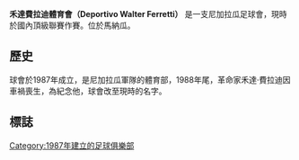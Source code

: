 {{unreferenced|time=2015-08-08T13:44:52+00:00}}
'''禾達費拉迪體育會（Deportivo Walter Ferretti）''' 是一支尼加拉瓜足球會，現時於國內頂級聯賽作賽。位於馬納瓜。

== 歷史 ==
球會於1987年成立，是尼加拉瓜軍隊的體育部，1988年尾，革命家禾達·費拉迪因車禍喪生，為紀念他，球會改至現時的名字。

== 標誌 ==
<gallery>
<!-- 檔案不存在 File:Deportivo Walter Ferretti.png|Original Deportivo Walter Ferretti crest ，可從英文維基百科取得 -->
<!-- 檔案不存在 (1988–02) -->
<!-- 檔案不存在 File:Walter Ferretti.jpg|(2002–??) ，可從英文維基百科取得 -->
</gallery>
[[Category:1987年建立的足球俱樂部|Category:1987年建立的足球俱樂部]]